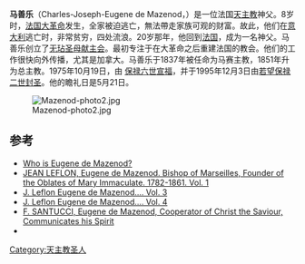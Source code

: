 {{Infobox saint
| honorific_prefix= Saint
| name = 马善乐
| honorific_suffix=[[无玷圣母献主会|无玷圣母献主会]]
| image =St eugene.jpg 
| imagesize =210px 
| titles =马赛主教 、會祖
| birth_name =
| birth_date = 1782年8月1日
| birth_place =[[普罗旺斯地区艾克斯|普罗旺斯地区艾克斯]] 
| home_town = 
| residence = 
| death_date = 1861年5月21日
| death_place = 
| venerated_in = 天主教
| beatified_date =1975年10月19日 
| beatified_place = 
| beatified_by = 保祿六世
| canonized_date = 1995年12月3日 
| canonized_place = 
| canonized_by = 若望保禄二世
| major_shrine = 
| feast_day = 5月21日<ref>{{Cite web |url=http://saintsresource.com/eugene-de-mazenod |title="Eugène de Mazenod", Saints Resource, RCL Benziger |access-date=2020-11-03 |archive-date=2021-01-19 |archive-url=https://web.archive.org/web/20210119061936/http://saintsresource.com/eugene-de-mazenod |dead-url=no }}</ref>
}}
{{Infobox Christian leader
| type             = Bishop
| diocese          = 马赛
| see              = 马赛
| elected          = 
| appointed        = 1837年10月2日
| term_end         = 1861年5月21日
| predecessor      = Fortuné-Charles de Mazenod
| opposed          = 
| successor        = Patrice-François-Marie Cruice
| other_post       = 
<!---------- Orders ---------->
| ordination       = 1811年12月21日
| ordinated_by     = 
| consecration     = 1832年10月14日
| consecrated_by   = Carlo Odescalchi, S.J.
| cardinal         = 
| rank             =}} 

'''马善乐'''（Charles-Joseph-Eugene de Mazenod，{{bd|1782年|8月1日|1861年|5月21日}}）是一位法国[[天主教|天主教]]神父。8岁时，[[法国大革命|法国大革命]]发生，全家被迫逃亡，無法帶走家族可观的财富。故此，他们在[[意大利|意大利]]逃亡时，非常贫穷，四处流浪。20岁那年，他回到[[法国|法国]]，成为一名神父。马善乐创立了[[无玷圣母献主会|无玷圣母献主会]]。最初专注于在大革命之后重建法国的教会。他们的工作很快向外传播，尤其是加拿大。马善乐于1837年被任命为马赛主教，1851年升为总主教。1975年10月19日，由 [[保禄六世|保禄六世]][[宣福|宣福]]，并于1995年12月3日由[[若望保禄二世|若望保禄二世]][[封圣|封圣]]。他的瞻礼日是5月21日。

[[File:Mazenod-photo2.jpg|thumb]]

==参考==
{{Reflist}}
{{catholic|wstitle=Charles Joseph Eugene de Mazenod}}
*[http://www.eugenedemazenod.net/?page_id=11 Who is Eugene de Mazenod?] {{Wayback|url=http://www.eugenedemazenod.net/?page_id=11 |date=20210226213100 }}
*[https://web.archive.org/web/20160304192431/http://www.omiworld.org/upload/biblioteca/Bib_24-07-2012_21-52-12.pdf JEAN LEFLON, Eugene de Mazenod. Bishop of Marseilles, Founder of the Oblates of Mary Immaculate. 1782-1861. Vol. 1]
*[https://web.archive.org/web/20160304190654/http://www.omiworld.org/upload/biblioteca/Bib_16-07-2012_09-45-23.pdf J. Leflon Eugene de Mazenod.... Vol. 3]
*[https://web.archive.org/web/20160304051001/http://www.omiworld.org/upload/biblioteca/Bib_16-07-2012_09-47-30.pdf J. Leflon Eugene de Mazenod.... Vol. 4]
*[https://web.archive.org/web/20160304191921/http://www.omiworld.org/upload/biblioteca/Bib_12-01-2011_19-35-08.pdf F. SANTUCCI, Eugene de Mazenod, Cooperator of Christ the Saviour, Communicates his Spirit]
*{{cite web
|accessdate=2007-03-09
|url=https://www.vatican.va/news_services/liturgy/saints/ns_lit_doc_19951203_de-mazenod_en.html
|title=Eugene de Mazenod (1782-1861) - biography
|publisher=Vatican Basilica
|date=3 December 1995
|archive-date=2021-01-11
|archive-url=https://web.archive.org/web/20210111000719/http://www.vatican.va/news_services/liturgy/saints/ns_lit_doc_19951203_de-mazenod_en.html
|dead-url=no
}}
[[Category:天主教圣人|Category:天主教圣人]]